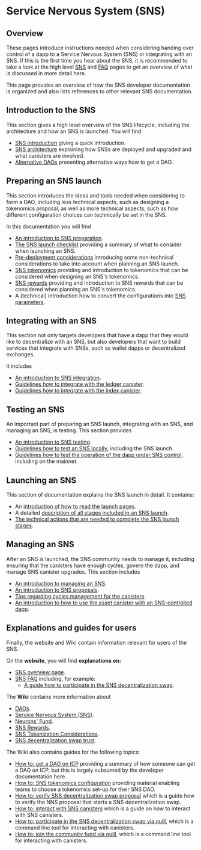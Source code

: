# Service Nervous System (SNS)

## Overview
These pages introduce instructions needed when considering handing over control of a 
dapp to a Service Nervous System (SNS) or integrating with an SNS.
If this is the first time you hear about the SNS, it is recommended to take a look at the high level [SNS](/sns)
and [FAQ](/sns/faq) pages to get an overview of what is discussed in more detail here.

This page provides an overview of how the SNS developer documentation is organized and also lists references to other relevant SNS documentation.

## Introduction to the SNS
This section gives a high level overview of the SNS lifecycle, including the architecture and how an SNS is launched.
You will find 
* [SNS introduction](./introduction/sns-intro-high-level.mdx) giving a quick introduction.
* [SNS architecture](./introduction/sns-architecture.mdx) explaining how SNSs are deployed and upgraded and what canisters are involved.
* [Alternative DAOs](./introduction/dao-alternatives.mdx) presenting alternative ways how to get a DAO.

## Preparing an SNS launch
This section introduces the ideas and tools needed when considering to form a DAO, including less technical aspects, such as designing a tokenomics proposal, as well as more technical aspects, such as how different configuration choices can technically be set in the SNS.

In this documentation you will find
* [An introduction to SNS preparation](./tokenomics/index.mdx).
* [The SNS launch checklist](./tokenomics/sns-checklist.mdx) providing a summary of what to consider when launching an SNS.
* [Pre-deployment considerations](./tokenomics/predeployment-considerations.mdx) introducing some non-technical considerations to take into account when planning an SNS launch.
* [SNS tokenomics](./tokenomics/tokenomics-intro.mdx) providing and introduction to tokenomics that can be considered when designing an SNS's tokenomics.
* [SNS rewards](./tokenomics/rewards.mdx) providing and introduction to SNS rewards that can be considered when planning an SNS's tokenomics.
* A (technical) introduction how to convert the configurations into [SNS parameters](./tokenomics/preparation.mdx).

## Integrating with an SNS
This section not only targets developers that have a dapp that they would like to decentralize with an SNS, but also developers that want to build services that integrate with SNSs, such as wallet dapps or decentralized exchanges.

It includes
* [An introduction to SNS integration](./integrating/index.mdx).
* [Guidelines how to integrate with the ledger canister](./integrating/ledger-integration.mdx).
* [Guidelines how to integrate with the index canister](./integrating/index-integration.mdx).

## Testing an SNS
An important part of preparing an SNS launch, integrating with an SNS, and managing an SNS, is testing.
This section provides 
* [An introduction to SNS testing](./testing/testing-before-launch.mdx).
* [Guidelines how to test an SNS locally](./testing/testing-locally.mdx), including the SNS launch.
* [Guidelines how to test the operation of the dapp under SNS control](./testing/testing-on-mainnet.mdx), including on the mainnet.

## Launching an SNS
This section of documentation explains the SNS launch in detail.
It contains:
* An [introduction of how to read the launch pages](./launching/index.mdx).
* A detailed [description of all stages included in an SNS launch](./launching/launch-summary-1proposal.mdx).
* [The technical actions that are needed to complete the SNS launch stages](./launching/launch-steps-1proposal.mdx).

## Managing an SNS
After an SNS is launched, the SNS community needs to manage it, including ensuring that the canisters have enough cycles, govern the dapp, and manage SNS canister upgrades.
This section includes
* [An introduction to managing an SNS](./managing/manage-sns-intro.mdx).
* [An introduction to SNS proposals](./managing/making-proposals.mdx).
* [Tips regarding cycles management for the canisters](./managing/cycles-usage.mdx).
* [An introduction to how to use the asset canister with an SNS-controlled dapp](./managing/sns-asset-canister.mdx).


<!-- Information on nervous system parameters that can be configured in each SNS (managing-sns/nervous-system-parameters.mdx); Information on how SNS are upgraded (managing-sns/upgradeSNS.mdx)-->

## Explanations and guides for users
Finally, the website and Wiki contain information relevant for users of the SNS.

On the **website**, you will find **explanations on:**
* [SNS overview page](https://internetcomputer.org/sns).
* [SNS FAQ](https://internetcomputer.org/sns/faq) including, for example:
  * [A guide how to participate in the SNS decentralization swap](/sns/faq#participate).

The **Wiki** contains more information about
* [DAOs](https://wiki.internetcomputer.org/wiki/DAO).
* [Service Nervous System (SNS)](https://wiki.internetcomputer.org/wiki/Service_Nervous_System_(SNS)).
* [Neurons' Fund](https://wiki.internetcomputer.org/wiki/Neurons_Fund).
* [SNS Rewards](https://wiki.internetcomputer.org/wiki/SNS_Rewards).
* [SNS Tokenization Considerations](https://wiki.internetcomputer.org/wiki/SNS_Tokenization_Considerations).
* [SNS decentralization swap trust](https://wiki.internetcomputer.org/wiki/SNS_decentralization_sale_trust).

The Wiki also contains guides for the following topics:
* [How to: get a DAO on ICP](https://wiki.internetcomputer.org/wiki/How_to_get_a_DAO_on_the_IC) providing a summary of how someone can get a DAO on ICP, but this is largely subsumed by the developer documentation here.
* [How to: SNS tokenomics configuration](https://wiki.internetcomputer.org/wiki/How-To:_SNS_tokenomics_configuration) providing material enabling teams to choose a tokenomics set-up for their SNS DAO.
* [How to: verify SNS decentralization swap proposal](https://wiki.internetcomputer.org/wiki/How-to:_Verify_SNS_decentralization_sale_proposal) which is a guide how to verify the NNS proposal that starts a SNS decentralization swap.
* [How to: interact with SNS canisters](https://wiki.internetcomputer.org/wiki/How-to:_Interact_with_SNS_canisters) which is a guide on how to interact with SNS canisters.
* [How to: participate in the SNS decentralization swap via quill](https://wiki.internetcomputer.org/wiki/How-To:_Participate_in_the_SNS_decentralization_sale_via_quill), which is a command line tool for interacting with canisters.
* [How to: join the community fund via quill](https://wiki.internetcomputer.org/wiki/How-To:_Join_the_Community_fund_via_quill), which is a command line tool for interacting with canisters.
